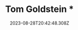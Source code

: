 ---
category:
  - Speaker
in_stock: false
price: 34.5
title: Tom Goldstein *
description: '#'
intro: University of Maryland
tax_included: false
taxable: true
is_digital: false
date: 2023-08-28T20:42:48.308Z
shipping:
  weight: 420
style:
  container: md
thumbnail: /src/assets/speaker07.png
id: c2f34229-c540-4d41-913e-4c00cac3c47a
order: 7
--- 